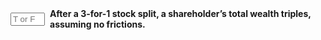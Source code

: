 ::: {.question-block}

<form onsubmit="event.preventDefault(); checkAnswerBox('module10_tf_q76','F')" style="display: flex; align-items: center; gap: 8px;">
  <input type="text" id="module10_tf_q76" name="module10_tf_q76" maxlength="1" placeholder="T or F" style="width: 55px;" data-correct-answer="F" /> 
  <label for="module10_tf_q76"><strong>After a 3-for-1 stock split, a shareholder’s total wealth triples, assuming no frictions.</strong></label>
</form>

<div id="feedback-module10_tf_q76" class="feedback" data-status="" style="display:none;">
FALSE.  Wealth is unchanged; price adjusts to keep total value constant.
</div>

:::
